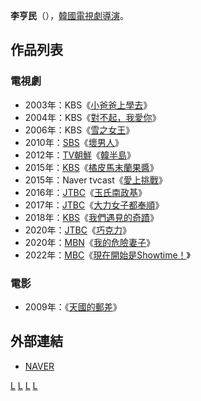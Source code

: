 {{藝人
| 姓名     = 李亨民
| 類型     = 導演
| 圖片     = 
| 圖片尺寸 = 
| 圖片簡介 = 
| 原名     = 
| 外文名   = 이형민
| 外文     = ko
| 羅馬拼音 = Lee Hyung Min
| 英文名   = 
| 綽號     = 
| 其他藝名 = 
| 國籍     = {{ROK}}
| 民族     = 
| 籍貫     = 
| 出生日期 = 
| 出生地點 = {{KOR}}
| 職業     = [[導演|導演]]
| 語言     = [[韓語|韓語]]
| 教育程度 = 
| 出身地   = 
| 出道作   = 
| 出道日期 = 
| 代表作   = 
| 活躍年代 = 
| 經紀公司 = A Story
}}

'''李亨民'''（{{lang-ko|'''이형민'''}}），[[韓國|韓國]][[電視劇|電視劇]][[導演|導演]]。

== 作品列表 ==
=== 電視劇 ===
*2003年：KBS《[[小爸爸上學去|小爸爸上學去]]》
*2004年：KBS《[[對不起，我愛你_(電視劇)|對不起，我愛你]]》
*2006年：KBS《[[雪之女王_(電視劇)|雪之女王]]》
*2010年：[[SBS_(韓國)|SBS]]《[[壞男人|壞男人]]》
*2012年：[[TV朝鮮|TV朝鮮]]《[[韓半島_(電視劇)|韓半島]]》
*2015年：[[KBS|KBS]]《[[橘皮馬末蘭果醬_(電視劇)|橘皮馬末蘭果醬]]》
*2015年：Naver tvcast《[[愛上挑戰|愛上挑戰]]》
*2016年：[[JTBC|JTBC]]《[[玉氏南政基|玉氏南政基]]》
*2017年：[[JTBC|JTBC]]《[[大力女子都奉順|大力女子都奉順]]》
*2018年：[[KBS|KBS]]《[[我們遇見的奇蹟|我們遇見的奇蹟]]》
*2020年：[[JTBC|JTBC]]《[[巧克力_(韓國電視劇)|巧克力]]》
*2020年：[[MBN|MBN]]《[[我的危險妻子_(韓國電視劇)|我的危險妻子]]》
*2022年：[[MBC|MBC]]《[[現在開始是Showtime！|現在開始是Showtime！]]》

=== 電影 ===
*2009年：《[[天國的郵差|天國的郵差]]》

== 外部連結 ==
*[http://people.search.naver.com/search.naver?where=nexearch&query=%EC%9D%B4%ED%98%95%EB%AF%BC&sm=tab_etc&ie=utf8&key=PeopleService&os=137075 NAVER] {{Wayback|url=http://people.search.naver.com/search.naver?where=nexearch&query=%EC%9D%B4%ED%98%95%EB%AF%BC&sm=tab_etc&ie=utf8&key=PeopleService&os=137075 |date=20200418100054 }}{{ko}}

{{A Story}}
[[Category:韓國導演|L]]
[[Category:韓國電視劇導演|L]]
[[Category:韓國電影導演|L]]
[[Category:李姓|L]]